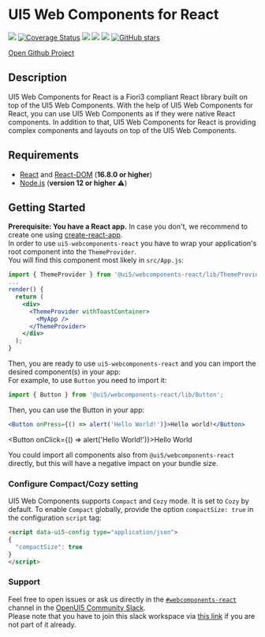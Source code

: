 

<Meta title=" Welcome / Getting Started" />

# UI5 Web Components for React
[![](https://img.shields.io/travis/SAP/ui5-webcomponents-react/master.svg)](https://travis-ci.org/SAP/ui5-webcomponents-react)
[![Coverage Status](https://coveralls.io/repos/github/SAP/ui5-webcomponents-react/badge.svg)](https://coveralls.io/github/SAP/ui5-webcomponents-react)
[![](https://img.shields.io/npm/v/@ui5/webcomponents-react/latest.svg)](https://www.npmjs.com/package/@ui5/webcomponents-react)
[![](https://img.shields.io/npm/v/@ui5/webcomponents-react/next.svg)](https://www.npmjs.com/package/@ui5/webcomponents-react)
[![](https://badgen.net/badge/slack/webcomponents-react/orange?icon=slack)](https://openui5.slack.com/archives/CSQEJ2J04)
[![GitHub stars](https://img.shields.io/github/stars/SAP/ui5-webcomponents-react?style=social)](https://github.com/SAP/ui5-webcomponents-react/stargazers)

[Open Github Project](https://github.com/SAP/ui5-webcomponents-react)

## Description
UI5 Web Components for React is a Fiori3 compliant React library built on top of the UI5 Web Components.
With the help of UI5 Web Components for React, you can use UI5 Web Components as if they were native React components.
In addition to that, UI5 Web Components for React is providing complex components and layouts on top of the UI5 Web Components.

## Requirements

- [React](https://www.npmjs.com/package/react) and [React-DOM](https://www.npmjs.com/package/react-dom) (**16.8.0 or higher**)
- [Node.js](https://nodejs.org/) (**version 12 or higher** ⚠️)

## Getting Started

**Prerequisite: You have a React app.** In case you don't, we recommend to create one using [create-react-app](https://facebook.github.io/create-react-app/).<br/>
In order to use `ui5-webcomponents-react` you have to wrap your application's root component into the `ThemeProvider`.<br/>
You will find this component most likely in `src/App.js`:
```jsx
import { ThemeProvider } from '@ui5/webcomponents-react/lib/ThemeProvider';
...
render() {
  return (
    <div>
      <ThemeProvider withToastContainer>
        <MyApp />
      </ThemeProvider>
    </div>
  );
}
```

Then, you are ready to use `ui5-webcomponents-react` and you can import the desired component(s) in your app:<br />
For example, to use ```Button``` you need to import it:

```jsx
import { Button } from '@ui5/webcomponents-react/lib/Button';
```

Then, you can use the Button in your app:

```jsx
<Button onPress={() => alert('Hello World!')}>Hello world!</Button>
```
<Button onClick={() => alert('Hello World!')}>Hello World</Button>

You could import all components also from `@ui5/webcomponents-react` directly, but this will have a negative impact on your bundle size.

### Configure Compact/Cozy setting
UI5 Web Components supports ```Compact``` and ```Cozy``` mode. It is set to ```Cozy``` by default. To enable ```Compact``` globally, provide the option ```compactSize: true``` in the configuration ```script``` tag:

```html
<script data-ui5-config type="application/json">
{
  "compactSize": true
}
</script>
```

### Support
Feel free to open issues or ask us directly in the [`#webcomponents-react`](https://openui5.slack.com/archives/CSQEJ2J04) channel in the 
[OpenUI5 Community Slack](https://ui5-slack-invite.cfapps.eu10.hana.ondemand.com/).<br />
Please note that you have to join this slack workspace via [this link](https://ui5-slack-invite.cfapps.eu10.hana.ondemand.com/) if you are not part of it already.
